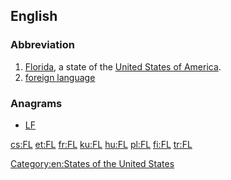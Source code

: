 ==English==

===Abbreviation===
{{rfc-header|Abbreviation}}
{{head|en|abbreviation}}

# [[Florida]], a state of the [[United States of America]].
# [[foreign language]]

===Anagrams===
* [[LF#English|LF]]

[[Category:en:States of the United States]]

[[cs:FL]]
[[et:FL]]
[[fr:FL]]
[[ku:FL]]
[[hu:FL]]
[[pl:FL]]
[[fi:FL]]
[[tr:FL]]